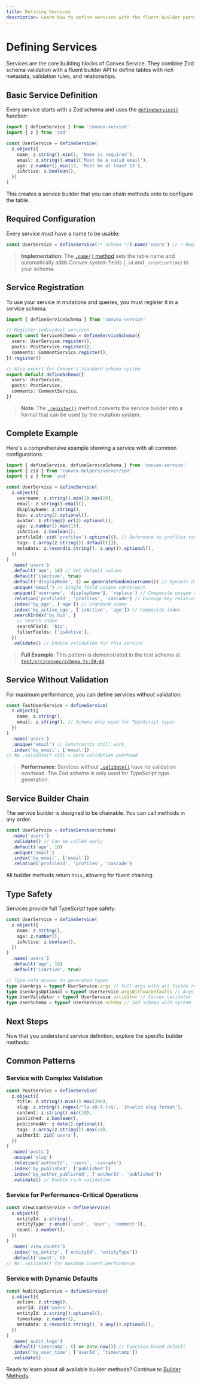 ```yaml
---
title: Defining Services
description: Learn how to define services with the fluent builder pattern
---
```


# Defining Services

Services are the core building blocks of Convex Service. They combine Zod schema validation with a fluent builder API to define tables with rich metadata, validation rules, and relationships.

## Basic Service Definition

Every service starts with a Zod schema and uses the [`defineService()`](https://github.com/tristendillon/convex-service/blob/main/src/service.ts#L327-L333) function:

```typescript
import { defineService } from 'convex-service'
import { z } from 'zod'

const UserService = defineService(
  z.object({
    name: z.string().min(1, 'Name is required'),
    email: z.string().email('Must be a valid email'),
    age: z.number().min(13, 'Must be at least 13'),
    isActive: z.boolean(),
  })
)
```

This creates a service builder that you can chain methods onto to configure the table.

## Required Configuration

Every service must have a name to be usable:

```typescript
const UserService = defineService(/* schema */).name('users') // ← Required: sets the table name
```

> **Implementation**: The [`.name()` method](https://github.com/tristendillon/convex-service/blob/main/src/service.ts#L70-L82) sets the table name and automatically adds Convex system fields (`_id` and `_creationTime`) to your schema.

## Service Registration

To use your service in mutations and queries, you must register it in a service schema:

```typescript
import { defineServiceSchema } from 'convex-service'

// Register individual services
export const ServiceSchema = defineServiceSchema({
  users: UserService.register(),
  posts: PostService.register(),
  comments: CommentService.register(),
}).register()

// Also export for Convex's standard schema system
export default defineSchema({
  users: UserService,
  posts: PostService,
  comments: CommentService,
})
```

> **Note**: The [`.register()`](https://github.com/tristendillon/convex-service/blob/main/src/service.ts#L301-L323) method converts the service builder into a format that can be used by the mutation system.

## Complete Example

Here's a comprehensive example showing a service with all common configurations:

```typescript
import { defineService, defineServiceSchema } from 'convex-service'
import { zid } from 'convex-helpers/server/zod'
import { z } from 'zod'

const UserService = defineService(
  z.object({
    username: z.string().min(3).max(20),
    email: z.string().email(),
    displayName: z.string(),
    bio: z.string().optional(),
    avatar: z.string().url().optional(),
    age: z.number().min(13),
    isActive: z.boolean(),
    profileId: zid('profiles').optional(), // Reference to profiles table
    tags: z.array(z.string()).default([]),
    metadata: z.record(z.string(), z.any()).optional(),
  })
)
  .name('users')
  .default('age', 18) // Set default values
  .default('isActive', true)
  .default('displayName', () => generateRandomUsername()) // Dynamic default
  .unique('email') // Single field unique constraint
  .unique(['username', 'displayName'], 'replace') // Composite unique with conflict resolution
  .relation('profileId', 'profiles', 'cascade') // Foreign key relationship
  .index('by_age', ['age']) // Standard index
  .index('by_active_age', ['isActive', 'age']) // Composite index
  .searchIndex('by_bio', {
    // Search index
    searchField: 'bio',
    filterFields: ['isActive'],
  })
  .validate() // Enable validation for this service
```

> **Full Example**: This pattern is demonstrated in the test schema at [`test/src/convex/schema.ts:19-44`](https://github.com/tristendillon/convex-service/blob/main/test/src/convex/schema.ts#L19-L44).

## Service Without Validation

For maximum performance, you can define services without validation:

```typescript
const FastUserService = defineService(
  z.object({
    name: z.string(),
    email: z.string(), // Schema only used for TypeScript types
  })
)
  .name('users')
  .unique('email') // Constraints still work
  .index('by_email', ['email'])
// No .validate() call = zero validation overhead
```

> **Performance**: Services without [`.validate()`](https://github.com/tristendillon/convex-service/blob/main/src/service.ts#L195-L206) have no validation overhead. The Zod schema is only used for TypeScript type generation.

## Service Builder Chain

The service builder is designed to be chainable. You can call methods in any order:

```typescript
const UserService = defineService(schema)
  .name('users')
  .validate() // Can be called early
  .default('age', 18)
  .unique('email')
  .index('by_email', ['email'])
  .relation('profileId', 'profiles', 'cascade')
```

All builder methods return `this`, allowing for fluent chaining.

## Type Safety

Services provide full TypeScript type safety:

```typescript
const UserService = defineService(
  z.object({
    name: z.string(),
    age: z.number(),
    isActive: z.boolean(),
  })
)
  .name('users')
  .default('age', 18)
  .default('isActive', true)

// Type-safe access to generated types
type UserArgs = typeof UserService.args // Full args with all fields required
type UserArgsOptional = typeof UserService.argsWithoutDefaults // Args with defaults optional
type UserValidator = typeof UserService.validator // Convex validator
type UserSchema = typeof UserService.schema // Zod schema with system fields
```

## Next Steps

Now that you understand service definition, explore the specific builder methods:

<Cards>
  <Card
    title="Builder Methods"
    description="Complete reference for all builder methods"
    href="/docs/service-builder/builder-methods"
  />
  <Card
    title="Validation System"
    description="Learn when and how validation is applied"
    href="/docs/service-builder/validation-system"
  />
  <Card
    title="Schema Registration"
    description="How to register and use services in mutations"
    href="/docs/service-builder/schema-registration"
  />
</Cards>

## Common Patterns

### Service with Complex Validation

```typescript
const PostService = defineService(
  z.object({
    title: z.string().min(1).max(200),
    slug: z.string().regex(/^[a-z0-9-]+$/, 'Invalid slug format'),
    content: z.string().min(10),
    published: z.boolean(),
    publishedAt: z.date().optional(),
    tags: z.array(z.string()).max(10),
    authorId: zid('users'),
  })
)
  .name('posts')
  .unique('slug')
  .relation('authorId', 'users', 'cascade')
  .index('by_published', ['published'])
  .index('by_author_published', ['authorId', 'published'])
  .validate() // Enable rich validation
```

### Service for Performance-Critical Operations

```typescript
const ViewCountService = defineService(
  z.object({
    entityId: z.string(),
    entityType: z.enum(['post', 'user', 'comment']),
    count: z.number(),
  })
)
  .name('view_counts')
  .index('by_entity', ['entityId', 'entityType'])
  .default('count', 0)
// No .validate() for maximum insert performance
```

### Service with Dynamic Defaults

```typescript
const AuditLogService = defineService(
  z.object({
    action: z.string(),
    userId: zid('users'),
    entityId: z.string().optional(),
    timestamp: z.number(),
    metadata: z.record(z.string(), z.any()).optional(),
  })
)
  .name('audit_logs')
  .default('timestamp', () => Date.now()) // Function-based default
  .index('by_user_time', ['userId', 'timestamp'])
  .validate()
```

Ready to learn about all available builder methods? Continue to [Builder Methods](/docs/service-builder/builder-methods).
